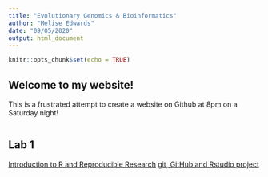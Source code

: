 ```yaml
---
title: "Evolutionary Genomics & Bioinformatics"
author: "Melise Edwards"
date: "09/05/2020"
output: html_document
---
```


```r
knitr::opts_chunk$set(echo = TRUE)
```

## Welcome to my website!

This is a frustrated attempt to create a website on Github at 8pm on a Saturday night! 

```r

```

## Lab 1

[Introduction to R and Reproducible Research](lab1.html)
[git, GitHub and Rstudio project](lab2.html)
